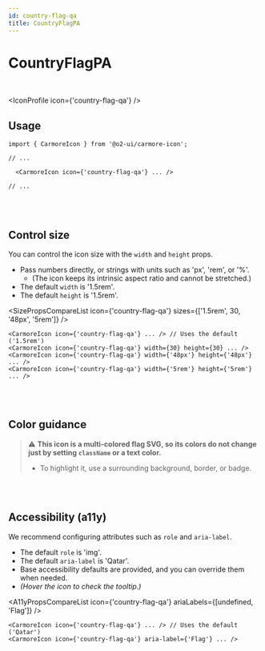 ```yaml
---
id: country-flag-qa
title: CountryFlagPA
---
```




# CountryFlagPA

<br />

<IconProfile icon={'country-flag-qa'} />

## Usage

```tsx
import { CarmoreIcon } from '@o2-ui/carmore-icon';

// ...

  <CarmoreIcon icon={'country-flag-qa'} ... />

// ...
```

<br />
<br />

## Control size

You can control the icon size with the `width` and `height` props.

- Pass numbers directly, or strings with units such as 'px', 'rem', or '%'.
  - (The icon keeps its intrinsic aspect ratio and cannot be stretched.)
- The default `width` is '1.5rem'.
- The default `height` is '1.5rem'.

<SizePropsCompareList icon={'country-flag-qa'} sizes={['1.5rem', 30, '48px', '5rem']} />

```tsx
<CarmoreIcon icon={'country-flag-qa'} ... /> // Uses the default ('1.5rem')
<CarmoreIcon icon={'country-flag-qa'} width={30} height={30} ... />
<CarmoreIcon icon={'country-flag-qa'} width={'48px'} height={'48px'} ... />
<CarmoreIcon icon={'country-flag-qa'} width={'5rem'} height={'5rem'} ... />
```

<br />
<br />

## Color guidance

> ⚠️ <b>This icon is a multi-colored flag SVG, so its colors do not change just by setting `className` or a text color.</b>
>
> - To highlight it, use a surrounding background, border, or badge.

<br />
<br />

## Accessibility (a11y)

We recommend configuring attributes such as `role` and `aria-label`.

- The default `role` is 'img'.
- The default `aria-label` is 'Qatar'.
- Base accessibility defaults are provided, and you can override them when needed.
- _(Hover the icon to check the tooltip.)_

<A11yPropsCompareList icon={'country-flag-qa'} ariaLabels={[undefined, 'Flag']} />

```tsx
<CarmoreIcon icon={'country-flag-qa'} ... /> // Uses the default ('Qatar')
<CarmoreIcon icon={'country-flag-qa'} aria-label={'Flag'} ... />
```
